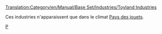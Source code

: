 [[Translation:Category/en/Manual/Base Set/Industries/Toyland Industries]]

Ces industries n'apparaissent que dans le climat [[fr/Manual/Climat#pays-des-jouets|Pays des jouets]].

[[Category:fr/Manual/Industries|P]]